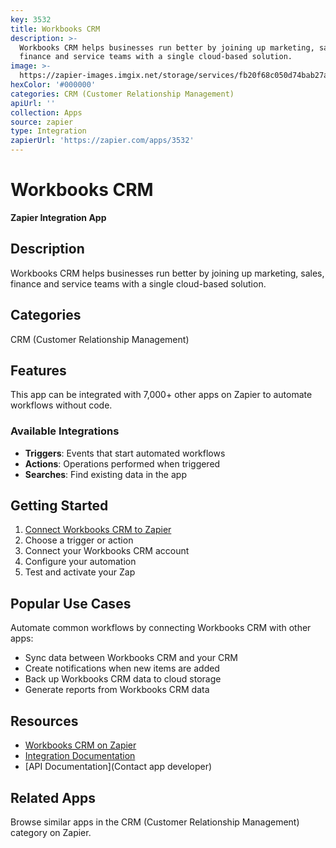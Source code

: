 ```yaml
---
key: 3532
title: Workbooks CRM
description: >-
  Workbooks CRM helps businesses run better by joining up marketing, sales,
  finance and service teams with a single cloud-based solution.
image: >-
  https://zapier-images.imgix.net/storage/services/fb20f68c050d74bab27afa09e7f868a9_2.png?auto=format%2Ccompress&ixlib=python-3.0.0&q=50
hexColor: '#000000'
categories: CRM (Customer Relationship Management)
apiUrl: ''
collection: Apps
source: zapier
type: Integration
zapierUrl: 'https://zapier.com/apps/3532'
---
```

# Workbooks CRM

**Zapier Integration App**

## Description

Workbooks CRM helps businesses run better by joining up marketing, sales, finance and service teams with a single cloud-based solution.

## Categories

CRM (Customer Relationship Management)

## Features

This app can be integrated with 7,000+ other apps on Zapier to automate workflows without code.

### Available Integrations

- **Triggers**: Events that start automated workflows
- **Actions**: Operations performed when triggered
- **Searches**: Find existing data in the app

## Getting Started

1. [Connect Workbooks CRM to Zapier](https://zapier.com/apps/3532)
2. Choose a trigger or action
3. Connect your Workbooks CRM account
4. Configure your automation
5. Test and activate your Zap

## Popular Use Cases

Automate common workflows by connecting Workbooks CRM with other apps:

- Sync data between Workbooks CRM and your CRM
- Create notifications when new items are added
- Back up Workbooks CRM data to cloud storage
- Generate reports from Workbooks CRM data

## Resources

- [Workbooks CRM on Zapier](https://zapier.com/apps/3532)
- [Integration Documentation](https://zapier.com/apps/3532/integrations)
- [API Documentation](Contact app developer)

## Related Apps

Browse similar apps in the CRM (Customer Relationship Management) category on Zapier.
